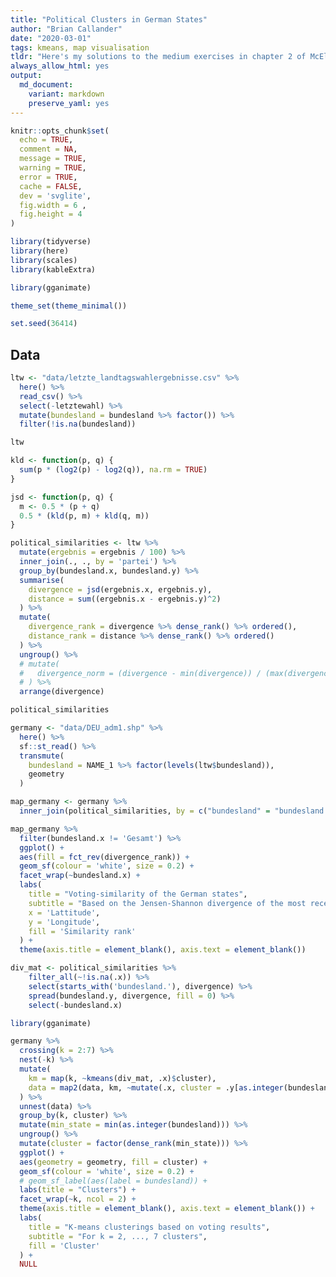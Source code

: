 ```yaml
---
title: "Political Clusters in German States"
author: "Brian Callander"
date: "2020-03-01"
tags: kmeans, map visualisation
tldr: "Here's my solutions to the medium exercises in chapter 2 of McElreath's Statistical Rethinking, 1st edition."
always_allow_html: yes
output: 
  md_document:
    variant: markdown
    preserve_yaml: yes
---
```


```r
knitr::opts_chunk$set(
  echo = TRUE,
  comment = NA,
  message = TRUE,
  warning = TRUE,
  error = TRUE,
  cache = FALSE,
  dev = 'svglite',
  fig.width = 6 ,
  fig.height = 4 
)

library(tidyverse)
library(here)
library(scales)
library(kableExtra)

library(gganimate)

theme_set(theme_minimal())

set.seed(36414)
```

## Data

```r
ltw <- "data/letzte_landtagswahlergebnisse.csv" %>% 
  here() %>% 
  read_csv() %>% 
  select(-letztewahl) %>% 
  mutate(bundesland = bundesland %>% factor()) %>% 
  filter(!is.na(bundesland))

ltw
```

```r
kld <- function(p, q) {
  sum(p * (log2(p) - log2(q)), na.rm = TRUE)
}

jsd <- function(p, q) {
  m <- 0.5 * (p + q)
  0.5 * (kld(p, m) + kld(q, m))
}

political_similarities <- ltw %>% 
  mutate(ergebnis = ergebnis / 100) %>% 
  inner_join(., ., by = 'partei') %>% 
  group_by(bundesland.x, bundesland.y) %>% 
  summarise(
    divergence = jsd(ergebnis.x, ergebnis.y),
    distance = sum((ergebnis.x - ergebnis.y)^2)
  ) %>% 
  mutate(
    divergence_rank = divergence %>% dense_rank() %>% ordered(),
    distance_rank = distance %>% dense_rank() %>% ordered()
  ) %>% 
  ungroup() %>% 
  # mutate(
  #   divergence_norm = (divergence - min(divergence)) / (max(divergence) - min(divergence)),
  # ) %>% 
  arrange(divergence) 

political_similarities

```

```r
germany <- "data/DEU_adm1.shp" %>% 
  here() %>% 
  sf::st_read() %>% 
  transmute(
    bundesland = NAME_1 %>% factor(levels(ltw$bundesland)),
    geometry
  )
```

```r
map_germany <- germany %>% 
  inner_join(political_similarities, by = c("bundesland" = "bundesland.y")) 

map_germany %>% 
  filter(bundesland.x != 'Gesamt') %>%
  ggplot() + 
  aes(fill = fct_rev(divergence_rank)) + 
  geom_sf(colour = 'white', size = 0.2) +
  facet_wrap(~bundesland.x) + 
  labs(
    title = "Voting-similarity of the German states", 
    subtitle = "Based on the Jensen-Shannon divergence of the most recent Landtagswahl results",
    x = 'Lattitude',
    y = 'Longitude',
    fill = 'Similarity rank'
  ) +
  theme(axis.title = element_blank(), axis.text = element_blank())

```


```r
div_mat <- political_similarities %>%
    filter_all(~!is.na(.x)) %>%
    select(starts_with('bundesland.'), divergence) %>%
    spread(bundesland.y, divergence, fill = 0) %>%
    select(-bundesland.x)

library(gganimate)

germany %>%
  crossing(k = 2:7) %>%
  nest(-k) %>%
  mutate(
    km = map(k, ~kmeans(div_mat, .x)$cluster),
    data = map2(data, km, ~mutate(.x, cluster = .y[as.integer(bundesland)]))
  ) %>%
  unnest(data) %>%
  group_by(k, cluster) %>%
  mutate(min_state = min(as.integer(bundesland))) %>%
  ungroup() %>%
  mutate(cluster = factor(dense_rank(min_state))) %>%
  ggplot() +
  aes(geometry = geometry, fill = cluster) +
  geom_sf(colour = 'white', size = 0.2) +
  # geom_sf_label(aes(label = bundesland)) +
  labs(title = "Clusters") +
  facet_wrap(~k, ncol = 2) +
  theme(axis.title = element_blank(), axis.text = element_blank()) +
  labs(
    title = "K-means clusterings based on voting results",
    subtitle = "For k = 2, ..., 7 clusters",
    fill = 'Cluster'
  ) +
  NULL

```



